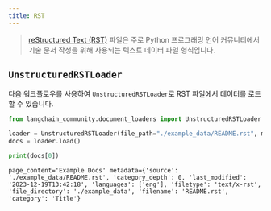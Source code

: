 ```yaml
---
title: RST
---
```


>[reStructured Text (RST)](https://en.wikipedia.org/wiki/ReStructuredText) 파일은 주로 Python 프로그래밍 언어 커뮤니티에서 기술 문서 작성을 위해 사용되는 텍스트 데이터 파일 형식입니다.

## `UnstructuredRSTLoader`

다음 워크플로우를 사용하여 `UnstructuredRSTLoader`로 RST 파일에서 데이터를 로드할 수 있습니다.

```python
from langchain_community.document_loaders import UnstructuredRSTLoader

loader = UnstructuredRSTLoader(file_path="./example_data/README.rst", mode="elements")
docs = loader.load()

print(docs[0])
```

```output
page_content='Example Docs' metadata={'source': './example_data/README.rst', 'category_depth': 0, 'last_modified': '2023-12-19T13:42:18', 'languages': ['eng'], 'filetype': 'text/x-rst', 'file_directory': './example_data', 'filename': 'README.rst', 'category': 'Title'}
```

```python

```